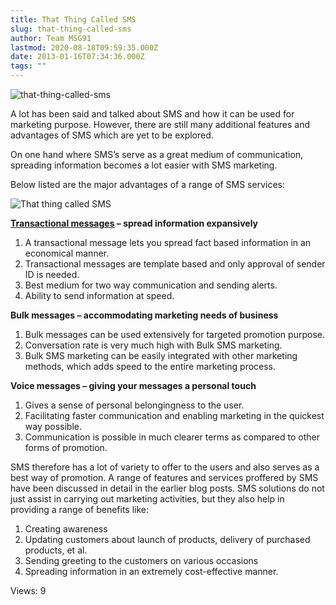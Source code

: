 ```yaml
---
title: That Thing Called SMS
slug: that-thing-called-sms
author: Team MSG91
lastmod: 2020-08-18T09:59:35.000Z
date: 2013-01-16T07:34:36.000Z
tags: ""
---
```


![that-thing-called-sms](https://images-msg91.s3.ap-south-1.amazonaws.com/content/images/wordpress/2013/01/that-thing-called-sms.jpg)


A lot has been said and talked about SMS and how it can be used for marketing purpose. However, there are still many additional features and advantages of SMS which are yet to be explored.


On one hand where SMS’s serve as a great medium of communication, spreading information becomes a lot easier with SMS marketing.


Below listed are the major advantages of a range of SMS services:


![That thing called SMS](https://images-msg91.s3.ap-south-1.amazonaws.com/content/images/wordpress/2013/01/That-thing-called-SMS.jpg)


**[Transactional messages](https://msg91.com/guide/transactional-sms-as-a-means-of-promotion/) – spread information expansively**


1. A transactional message lets you spread fact based information in an economical manner.
2. Transactional messages are template based and only approval of sender ID is needed.
3. Best medium for two way communication and sending alerts.
4. Ability to send information at speed.


**Bulk messages – accommodating marketing needs of business**


1. Bulk messages can be used extensively for targeted promotion purpose.
2. Conversation rate is very much high with Bulk SMS marketing.
3. Bulk SMS marketing can be easily integrated with other marketing methods, which adds speed to the entire marketing process.


**Voice messages – giving your messages a personal touch**


1. Gives a sense of personal belongingness to the user.
2. Facilitating faster communication and enabling marketing in the quickest way possible.
3. Communication is possible in much clearer terms as compared to other forms of promotion.


SMS therefore has a lot of variety to offer to the users and also serves as a best way of promotion. A range of features and services proffered by SMS have been discussed in detail in the earlier blog posts. SMS solutions do not just assist in carrying out marketing activities, but they also help in providing a range of benefits like:


1. Creating awareness
2. Updating customers about launch of products, delivery of purchased products, et al.
3. Sending greeting to the customers on various occasions
4. Spreading information in an extremely cost-effective manner.



 Views: 9




